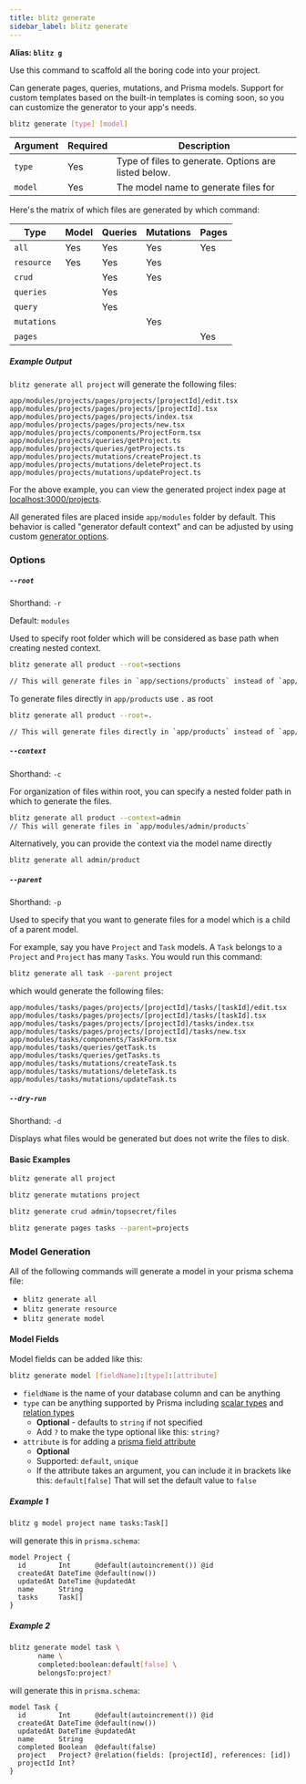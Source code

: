 ```yaml
---
title: blitz generate
sidebar_label: blitz generate
---
```


**Alias: `blitz g`**

Use this command to scaffold all the boring code into your project.

Can generate pages, queries, mutations, and Prisma models. Support for custom templates based on the built-in templates is coming soon, so you can customize the generator to your app's needs.

```bash
blitz generate [type] [model]
```

| Argument | Required | Description                                          |
| -------- | -------- | ---------------------------------------------------- |
| `type`   | Yes      | Type of files to generate. Options are listed below. |
| `model`  | Yes      | The model name to generate files for                 |

Here's the matrix of which files are generated by which command:

| Type        | Model | Queries | Mutations | Pages |
| ----------- | ----- | ------- | --------- | ----- |
| `all`       | Yes   | Yes     | Yes       | Yes   |
| `resource`  | Yes   | Yes     | Yes       |       |
| `crud`      |       | Yes     | Yes       |       |
| `queries`   |       | Yes     |           |       |
| `query`     |       | Yes     |           |       |
| `mutations` |       |         | Yes       |       |
| `pages`     |       |         |           | Yes   |

##### Example Output

`blitz generate all project` will generate the following files:

```
app/modules/projects/pages/projects/[projectId]/edit.tsx
app/modules/projects/pages/projects/[projectId].tsx
app/modules/projects/pages/projects/index.tsx
app/modules/projects/pages/projects/new.tsx
app/modules/projects/components/ProjectForm.tsx
app/modules/projects/queries/getProject.ts
app/modules/projects/queries/getProjects.ts
app/modules/projects/mutations/createProject.ts
app/modules/projects/mutations/deleteProject.ts
app/modules/projects/mutations/updateProject.ts
```

For the above example, you can view the generated project index page at [localhost:3000/projects](http://localhost:3000/projects).

All generated files are placed inside `app/modules` folder by default. This behavior is called "generator default context" and can be adjusted by using custom [generator options](#options).

### Options

##### `--root`

Shorthand: `-r`

Default: `modules`

Used to specify root folder which will be considered as base path when creating nested context.

```bash
blitz generate all product --root=sections

// This will generate files in `app/sections/products` instead of `app/modules/products`
```

To generate files directly in `app/products` use `.` as root

```bash
blitz generate all product --root=.

// This will generate files directly in `app/products` instead of `app/modules/products`
```

##### `--context`

Shorthand: `-c`

For organization of files within root, you can specify a nested folder path in which to generate the files.

```bash
blitz generate all product --context=admin
// This will generate files in `app/modules/admin/products`
```

Alternatively, you can provide the context via the model name directly

```bash
blitz generate all admin/product
```

##### `--parent`

Shorthand: `-p`

Used to specify that you want to generate files for a model which is a child of a parent model.

For example, say you have `Project` and `Task` models. A `Task` belongs to a `Project` and `Project` has many `Tasks`. You would run this command:

```bash
blitz generate all task --parent project
```

which would generate the following files:

```
app/modules/tasks/pages/projects/[projectId]/tasks/[taskId]/edit.tsx
app/modules/tasks/pages/projects/[projectId]/tasks/[taskId].tsx
app/modules/tasks/pages/projects/[projectId]/tasks/index.tsx
app/modules/tasks/pages/projects/[projectId]/tasks/new.tsx
app/modules/tasks/components/TaskForm.tsx
app/modules/tasks/queries/getTask.ts
app/modules/tasks/queries/getTasks.ts
app/modules/tasks/mutations/createTask.ts
app/modules/tasks/mutations/deleteTask.ts
app/modules/tasks/mutations/updateTask.ts
```

##### `--dry-run`

Shorthand: `-d`

Displays what files would be generated but does not write the files to disk.

#### Basic Examples

```bash
blitz generate all project
```

```bash
blitz generate mutations project
```

```bash
blitz generate crud admin/topsecret/files
```

```bash
blitz generate pages tasks --parent=projects
```

### Model Generation

All of the following commands will generate a model in your prisma schema file:

- `blitz generate all`
- `blitz generate resource`
- `blitz generate model`

#### Model Fields

Model fields can be added like this:

```bash
blitz generate model [fieldName]:[type]:[attribute]
```

- `fieldName` is the name of your database column and can be anything
- `type` can be anything supported by Prisma including [scalar types](https://www.prisma.io/docs/reference/tools-and-interfaces/prisma-schema/data-model#scalar-types) and [relation types](https://www.prisma.io/docs/reference/tools-and-interfaces/prisma-schema/relations)
  - **Optional** - defaults to `string` if not specified
  - Add `?` to make the type optional like this: `string?`
- `attribute` is for adding a [prisma field attribute](https://www.prisma.io/docs/reference/tools-and-interfaces/prisma-schema/data-model#attributes)
  - **Optional**
  - Supported: `default`, `unique`
  - If the attribute takes an argument, you can include it in brackets like this: `default[false]` That will set the default value to `false`

##### Example 1

```bash
blitz g model project name tasks:Task[]
```

will generate this in `prisma.schema`:

```prisma
model Project {
  id        Int      @default(autoincrement()) @id
  createdAt DateTime @default(now())
  updatedAt DateTime @updatedAt
  name      String
  tasks     Task[]
}
```

##### Example 2

```bash
blitz generate model task \
       name \
       completed:boolean:default[false] \
       belongsTo:project?
```

will generate this in `prisma.schema`:

```prisma
model Task {
  id        Int      @default(autoincrement()) @id
  createdAt DateTime @default(now())
  updatedAt DateTime @updatedAt
  name      String
  completed Boolean  @default(false)
  project   Project? @relation(fields: [projectId], references: [id])
  projectId Int?
}
```
